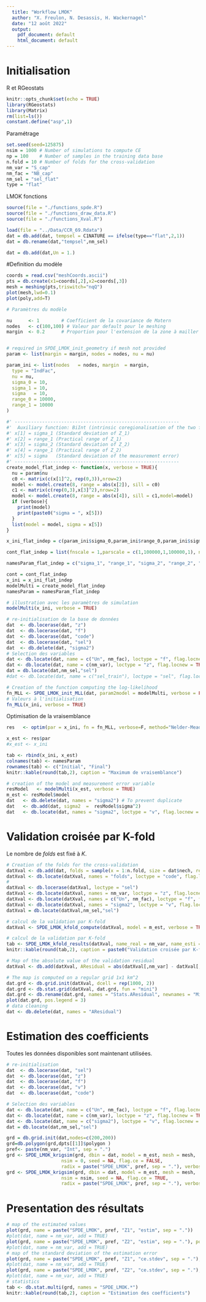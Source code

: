 ```yaml
---
  title: "Workflow LMOK"
  author: "X. Freulon, N. Desassis, H. Wackernagel"
  date: "12 août 2022"
  output:
    pdf_document: default
    html_document: default
---
```


# Initialisation

R et RGeostats

```r
knitr::opts_chunk$set(echo = TRUE)
library(RGeostats)
library(Matrix)
rm(list=ls())
constant.define("asp",1)

```

Paramétrage 

```r
set.seed(seed=125875)
nsim = 1000 # Number of simulations to compute CE
np = 100    # Number of samples in the training data base
n.fold = 10 # Number of folds for the cross-validation
nm_var = "S_cap"
nm_fac = "NB_cap"
nm_sel = "sel_flat"
type = "flat"
```

LMOK fonctions

```r
source(file = "./functions_spde.R")
source(file = "./functions_draw_data.R")
source(file = "./functions_Xval.R")
```

```r
load(file = "../Data/CCR_69.Rdata")
dat = db.add(dat, tempsel = C1NATURE == ifelse(type=="flat",2,1))
dat = db.rename(dat,"tempsel",nm_sel)

dat = db.add(dat,Un = 1.)

```

#Definition du modèle


```r
coords = read.csv("meshCoords.ascii")
pts = db.create(x1=coords[,2],x2=coords[,3])
mesh = meshing(pts,triswitch="nqQ")
plot(mesh,lwd=0.1)
plot(poly,add=T)
```


```r
# Paramètres du modèle

nu      <- 1        # Coefficient de la covariance de Matern
nodes   <- c(100,100) # Valeur par default pour le meshing
margin  <- 0.2      # Proportion pour l'extension de la zone à mailler


# required in SPDE_LMOK_init_geometry if mesh not provided
param <- list(margin = margin, nodes = nodes, nu = nu)


```



```r

param_ini <- list(nodes   = nodes, margin  = margin,
  type = "IndFac", 
  nu = nu,
  sigma_0 = 10,
  sigma_1 = 10,
  sigma   = 10,
  range_0 = 10000,
  range_1 = 10000
)

#' ------------------------------------------------------------
#'  Auxiliary function: BiInt (intrinsic coregionalisation of the two factors)
#' x[1] = sigma_1 (Standard deviation of Z_1)
#' x[2] = range_1 (Practical range of Z_1)
#' x[3] = sigma_2 (Standard deviation of Z_2)
#' x[4] = range_1 (Practical range of Z_2)
#' x[5] = sigma   (Standard deviation of the measurement error)
#' ------------------------------------------------------------
create_model_flat_indep <- function(x, verbose = TRUE){
  nu = param$nu
  c0 <- matrix(c(x[1]^2, rep(0,3)),nrow=2)
  model <- model.create(8, range = abs(x[2]), sill = c0)
  c1 <- matrix(c(rep(0,3),x[3]^2),nrow=2)
  model <- model.create(8, range = abs(x[4]), sill = c1,model=model)
  if (verbose){
    print(model)
    print(paste0("sigma = ", x[5]))
  }
  list(model = model, sigma = x[5])
}

x_ini_flat_indep = c(param_ini$sigma_0,param_ini$range_0,param_ini$sigma_1,param_ini$range_1,param_ini$sigma)

cont_flat_indep = list(fnscale = 1,parscale = c(1,100000,1,100000,1), ndeps=rep(1,5)*1e-4,trace = 1, maxit=200,REPORT=1)

namesParam_flat_indep = c("sigma_1", "range_1", "sigma_2", "range_2", "sigma")
```


```r
cont = cont_flat_indep
x_ini = x_ini_flat_indep
modelMulti = create_model_flat_indep
namesParam = namesParam_flat_indep
```

```r

# illustration avec les paramètres de simulation
modelMulti(x_ini, verbose = TRUE)

# re-initialisation de la base de données
dat  <- db.locerase(dat, "z")
dat  <- db.locerase(dat, "f")
dat  <- db.locerase(dat, "code")
dat  <- db.locerase(dat, "sel")
dat  <- db.delete(dat, "sigma2")
# Selection des variables
dat <- db.locate(dat, name = c("Un", nm_fac), loctype = "f", flag.locnew = TRUE)
dat <- db.locate(dat, name = c(nm_var), loctype = "z", flag.locnew = TRUE)
dat = db.locate(dat,nm_sel,"sel")
#dat <- db.locate(dat, name = c("sel_train"), loctype = "sel", flag.locnew = TRUE)

# Creation of the function computing the log-likelihood
fn_MLL <- SPDE_LMOK_init_MLL(dat, param2model = modelMulti, verbose = FALSE,mesh=mesh)
# Valeurs à l'initialisation
fn_MLL(x_ini, verbose = TRUE)
```

Optimisation de la vraisemblance

```r
res   <- optim(par = x_ini, fn = fn_MLL, verbose=F, method="Nelder-Mead", control = cont)

x_est <- res$par
#x_est <- x_ini

tab <- rbind(x_ini, x_est)
colnames(tab) <- namesParam
rownames(tab) <- c("Initial", "Final")
knitr::kable(round(tab,2), caption = "Maximum de vraisemblance")

# creation of the model and measurement error variable
resModel   <- modelMulti(x_est, verbose = TRUE)
m_est <- resModel$model
dat   <- db.delete(dat, names = "sigma2") # To prevent duplicate
dat   <- db.add(dat, sigma2  =  resModel$sigma^2)
dat   <- db.locate(dat, names = "sigma2", loctype = "v", flag.locnew = TRUE)
```

# Validation croisée par K-fold

Le nombre de *folds* est fixé à $K$.

```r
# Creation of the folds for the cross-validation
datXval <- db.add(dat, folds = sample(x = 1:n.fold, size = dat$nech, replace = TRUE))
datXval <- db.locate(datXval, names = "folds", loctype = "code", flag.locnew = TRUE)
# 
datXval <- db.locerase(datXval, loctype = "sel")
datXval <- db.locate(datXval, names = nm_var, loctype = "z", flag.locnew = TRUE)
datXval <- db.locate(datXval, names = c("Un", nm_fac), loctype = "f", flag.locnew = TRUE)
datXval <- db.locate(datXval, names = "sigma2", loctype = "v", flag.locnew = TRUE)
datXval = db.locate(datXval,nm_sel,"sel")

# calcul de la validation par K-fold
datXval <- SPDE_LMOK_kfold_compute(datXval, model = m_est, verbose = TRUE, radix = "kfold", mesh = mesh)

# calcul de la validation par K-fold
tab <- SPDE_LMOK_kfold_results(datXval, name_real = nm_var, name_esti = "kfold.S.estim", flag.fig = TRUE, stats = c("number", "min", "max", "mean", "MAE", "RMSE"))
knitr::kable(round(tab,2), caption = paste0("Validation croisée par K-fold (K=", n.fold,")"))

# Map of the absolute value of the validation residual
datXval <- db.add(datXval, AResidual = abs(datXval[,nm_var] - datXval[,"kfold.S.estim"]))

# The map is computed on a regular grid 1x1 km^2
dat.grd <- db.grid.init(datXval, dcell = rep(1000, 2))
dat.grd <- db.stat.grid(datXval, dat.grd, fun = "mini")
dat.grd <- db.rename(dat.grd, names = "Stats.AResidual", newnames = "Minimum of residual")
plot(dat.grd, pos.legend = 3)
# data cleaning
dat <- db.delete(dat, names = "AResidual")
```


# Estimation des coefficients

Toutes les données disponibles sont maintenant utilisées.

```r
# re-initialisation
dat  <- db.locerase(dat, "sel")
dat  <- db.locerase(dat, "z")
dat  <- db.locerase(dat, "f")
dat  <- db.locerase(dat, "v")
dat  <- db.locerase(dat, "code")

# Selection des variables
dat <- db.locate(dat, name = c("Un", nm_fac), loctype = "f", flag.locnew = TRUE)
dat <- db.locate(dat, name = c(nm_var), loctype = "z", flag.locnew = TRUE)
dat <- db.locate(dat, name = c("sigma2"), loctype = "v", flag.locnew = TRUE)
dat = db.locate(dat,nm_sel,"sel")

grd = db.grid.init(dat,nodes=c(200,200))
grd=db.polygon(grd,dpts[[1]]$polygon )
pref<- paste(nm_var, "Int", sep = ".")
grd <- SPDE_LMOK_krigsim(grd, dbin = dat, model = m_est, mesh = mesh,
                    nsim = 0, seed = NA, flag.ce = FALSE,
                    radix = paste("SPDE_LMOK", pref, sep = "."), verbose = TRUE)
grd <- SPDE_LMOK_krigsim(grd, dbin = dat, model = m_est, mesh = mesh,
                    nsim = nsim, seed = NA, flag.ce = TRUE,
                    radix = paste("SPDE_LMOK", pref, sep = "."), verbose = TRUE)
```


# Presentation des résultats

```r
# map of the estimated values
plot(grd, name = paste("SPDE_LMOK", pref, "Z1", "estim", sep = "."))
#plot(dat, name = nm_var, add = TRUE)
plot(grd, name = paste("SPDE_LMOK", pref, "Z2", "estim", sep = "."), pos.legend = 8)
#plot(dat, name = nm_var, add = TRUE)
# map of the standard deviation of the estimation error
plot(grd, name = paste("SPDE_LMOK", pref, "Z1", "ce.stdev", sep = "."), pos.legend = 8)
#plot(dat, name = nm_var, add = TRUE)
plot(grd, name = paste("SPDE_LMOK", pref, "Z2", "ce.stdev", sep = "."), pos.legend = 8)
#plot(dat, name = nm_var, add = TRUE)
# statistics
tab <- db.stat.multi(grd, names = "SPDE_LMOK.*")
knitr::kable(round(tab,2), caption = "Estimation des coefficients")
```